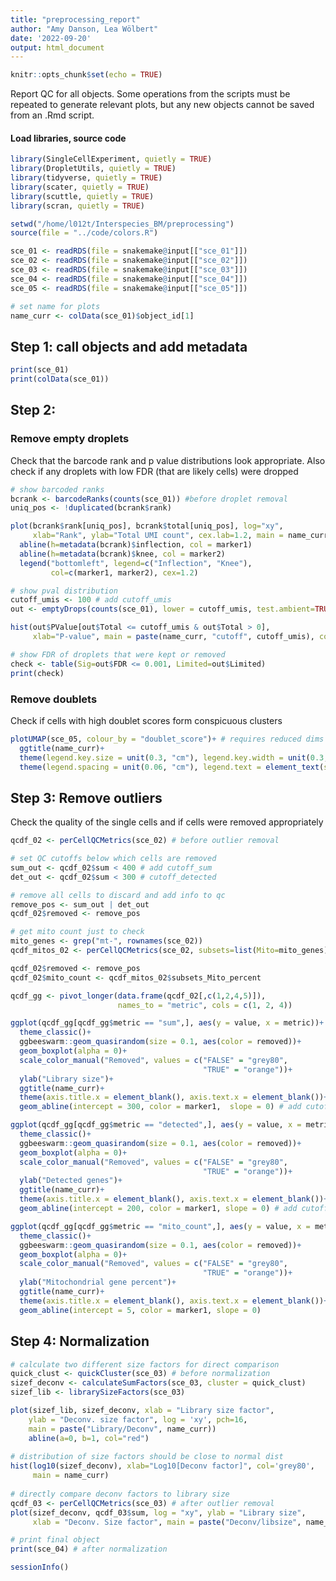 ```yaml
---
title: "preprocessing_report"
author: "Amy Danson, Lea Wölbert"
date: '2022-09-20'
output: html_document
---
```


```r
knitr::opts_chunk$set(echo = TRUE)
```

Report QC for all objects.
Some operations from the scripts must be repeated to generate relevant plots,
but any new objects cannot be saved from an .Rmd script.

#### Load libraries, source code 

```r

library(SingleCellExperiment, quietly = TRUE) 
library(DropletUtils, quietly = TRUE) 
library(tidyverse, quietly = TRUE) 
library(scater, quietly = TRUE) 
library(scuttle, quietly = TRUE) 
library(scran, quietly = TRUE) 

```

```r

setwd("/home/l012t/Interspecies_BM/preprocessing")
source(file = "../code/colors.R")

sce_01 <- readRDS(file = snakemake@input[["sce_01"]])
sce_02 <- readRDS(file = snakemake@input[["sce_02"]])
sce_03 <- readRDS(file = snakemake@input[["sce_03"]])
sce_04 <- readRDS(file = snakemake@input[["sce_04"]])
sce_05 <- readRDS(file = snakemake@input[["sce_05"]])

# set name for plots
name_curr <- colData(sce_01)$object_id[1]

```


## Step 1: call objects and add metadata

```r

print(sce_01)
print(colData(sce_01))

```

## Step 2: 

### Remove empty droplets

Check that the barcode rank and p value distributions look appropriate.
Also check if any droplets with low FDR (that are likely cells) were dropped

```r

# show barcoded ranks 
bcrank <- barcodeRanks(counts(sce_01)) #before droplet removal
uniq_pos <- !duplicated(bcrank$rank)

plot(bcrank$rank[uniq_pos], bcrank$total[uniq_pos], log="xy", 
     xlab="Rank", ylab="Total UMI count", cex.lab=1.2, main = name_curr)
  abline(h=metadata(bcrank)$inflection, col = marker1)
  abline(h=metadata(bcrank)$knee, col = marker2)
  legend("bottomleft", legend=c("Inflection", "Knee"), 
         col=c(marker1, marker2), cex=1.2)

# show pval distribution    
cutoff_umis <- 100 # add cutoff_umis
out <- emptyDrops(counts(sce_01), lower = cutoff_umis, test.ambient=TRUE)  

hist(out$PValue[out$Total <= cutoff_umis & out$Total > 0],
     xlab="P-value", main = paste(name_curr, "cutoff", cutoff_umis), col="grey80")  

# show FDR of droplets that were kept or removed
check <- table(Sig=out$FDR <= 0.001, Limited=out$Limited)
print(check)

```

### Remove doublets

Check if cells with high doublet scores form conspicuous clusters

```r

plotUMAP(sce_05, colour_by = "doublet_score")+ # requires reduced dims
  ggtitle(name_curr)+
  theme(legend.key.size = unit(0.3, "cm"), legend.key.width = unit(0.3, "cm"))+
  theme(legend.spacing = unit(0.06, "cm"), legend.text = element_text(size = 7))

```

## Step 3: Remove outliers

Check the quality of the single cells and if cells were removed appropriately

```r

qcdf_02 <- perCellQCMetrics(sce_02) # before outlier removal

# set QC cutoffs below which cells are removed
sum_out <- qcdf_02$sum < 400 # add cutoff_sum
det_out <- qcdf_02$sum < 300 # cutoff_detected

# remove all cells to discard and add info to qc
remove_pos <- sum_out | det_out 
qcdf_02$removed <- remove_pos

# get mito count just to check
mito_genes <- grep("mt-", rownames(sce_02))
qcdf_mitos_02 <- perCellQCMetrics(sce_02, subsets=list(Mito=mito_genes))

qcdf_02$removed <- remove_pos
qcdf_02$mito_count <- qcdf_mitos_02$subsets_Mito_percent

qcdf_gg <- pivot_longer(data.frame(qcdf_02[,c(1,2,4,5)]), 
                        names_to = "metric", cols = c(1, 2, 4))

ggplot(qcdf_gg[qcdf_gg$metric == "sum",], aes(y = value, x = metric))+
  theme_classic()+
  ggbeeswarm::geom_quasirandom(size = 0.1, aes(color = removed))+
  geom_boxplot(alpha = 0)+
  scale_color_manual("Removed", values = c("FALSE" = "grey80", 
                                           "TRUE" = "orange"))+
  ylab("Library size")+
  ggtitle(name_curr)+
  theme(axis.title.x = element_blank(), axis.text.x = element_blank())+
  geom_abline(intercept = 300, color = marker1,  slope = 0) # add cutoff_sum

ggplot(qcdf_gg[qcdf_gg$metric == "detected",], aes(y = value, x = metric))+
  theme_classic()+
  ggbeeswarm::geom_quasirandom(size = 0.1, aes(color = removed))+
  geom_boxplot(alpha = 0)+
  scale_color_manual("Removed", values = c("FALSE" = "grey80", 
                                           "TRUE" = "orange"))+
  ylab("Detected genes")+
  ggtitle(name_curr)+
  theme(axis.title.x = element_blank(), axis.text.x = element_blank())+
  geom_abline(intercept = 200, color = marker1, slope = 0) # add cutoff_detected

ggplot(qcdf_gg[qcdf_gg$metric == "mito_count",], aes(y = value, x = metric))+
  theme_classic()+
  ggbeeswarm::geom_quasirandom(size = 0.1, aes(color = removed))+
  geom_boxplot(alpha = 0)+
  scale_color_manual("Removed", values = c("FALSE" = "grey80", 
                                           "TRUE" = "orange"))+
  ylab("Mitochondrial gene percent")+
  ggtitle(name_curr)+
  theme(axis.title.x = element_blank(), axis.text.x = element_blank())+
  geom_abline(intercept = 5, color = marker1, slope = 0) 

```

## Step 4: Normalization

```r

# calculate two different size factors for direct comparison
quick_clust <- quickCluster(sce_03) # before normalization
sizef_deconv <- calculateSumFactors(sce_03, cluster = quick_clust)
sizef_lib <- librarySizeFactors(sce_03)

plot(sizef_lib, sizef_deconv, xlab = "Library size factor",
    ylab = "Deconv. size factor", log = 'xy', pch=16, 
    main = paste("Library/Deconv", name_curr))
    abline(a=0, b=1, col="red")
    
# distribution of size factors should be close to normal dist
hist(log10(sizef_deconv), xlab="Log10[Deconv factor]", col='grey80', 
     main = name_curr)
    
# directly compare deconv factors to library size
qcdf_03 <- perCellQCMetrics(sce_03) # after outlier removal
plot(sizef_deconv, qcdf_03$sum, log = "xy", ylab = "Library size",
     xlab = "Deconv. Size factor", main = paste("Deconv/libsize", name_curr))

# print final object
print(sce_04) # after normalization

```

```r
sessionInfo()
```

